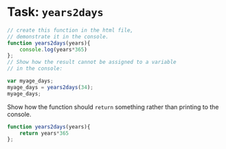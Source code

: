 # Task: `years2days`

```js
// create this function in the html file, 
// demonstrate it in the console. 
function years2days(years){
    console.log(years*365)
}; 
// Show how the result cannot be assigned to a variable
// in the console:

var myage_days;
myage_days = years2days(34);
myage_days;
```

Show how the function should `return` something rather than printing to the console.

```js
function years2days(years){
    return years*365
};
```